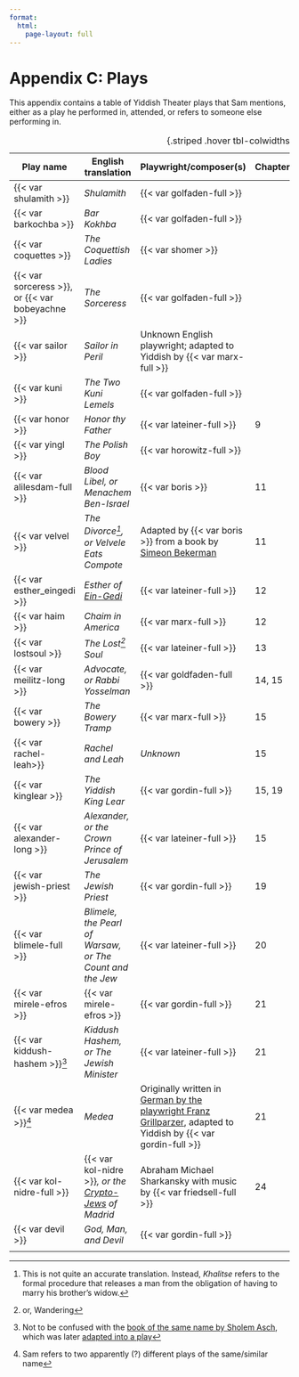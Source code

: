 ```yaml
---
format:
  html:
    page-layout: full
---
```


# Appendix C: Plays {.unnumbered}

This appendix contains a table of Yiddish Theater plays that Sam mentions, either as a play he performed in, attended, or refers to someone else performing in.

| Play name                                        | English translation                                                                                   | Playwright/composer(s)                                                                                                                                            | Chapters | Synopses or resources, where available                                                                                                                                                              |
| ------------------------------------------------ | ----------------------------------------------------------------------------------------------------- | ----------------------------------------------------------------------------------------------------------------------------------------------------------------- | -------- | -------------------------------------------------------------------------------------------------------------------------------------------------------------------------------------- |
| {{< var shulamith >}}                            | _Shulamith_                                                                                           | {{< var golfaden-full >}}                                                                                                                                         |          | [Digital Yiddish Theater Project](https://web.uwm.edu/yiddish-stage/plotting-yiddish-drama/shulamis-oder-bas-yerusholayim)                                                             |
| {{< var barkochba >}}                            | _Bar Kokhba_                                                                                          | {{< var golfaden-full >}}                                                                                                                                         |          | [Digital Yiddish Theater Project](https://web.uwm.edu/yiddish-stage/plotting-yiddish-drama/bar-kokhba-der-zun-fun-di-shtern-oder-di-letste-teg-fun-yerusholayim)                       |
| {{< var coquettes >}}                            | _The Coquettish Ladies_                                                                               | {{< var shomer >}}                                                                                                                                                |          |                                                                                                                                                                                        |
| {{< var sorceress >}}, or {{< var bobeyachne >}} | _The Sorceress_                                                                                       | {{< var golfaden-full >}}                                                                                                                                         |          | [Wikipedia](https://en.wikipedia.org/wiki/The_Sorceress_(play)<br>[Digital Yiddish Theater Project](https://web.uwm.edu/yiddish-stage/plotting-yiddish-drama/di-kishefmakherin)        |
| {{< var sailor >}}                               | _Sailor in Peril_                                                                                     | Unknown English playwright; adapted to Yiddish by {{< var marx-full >}}                                                                                           |          |                                                                                                                                                                                        |
| {{< var kuni >}}                                 | _The Two Kuni Lemels_                                                                                 | {{< var golfaden-full >}}                                                                                                                                         |          | [Digital Yiddish Theater Project](https://web.uwm.edu/yiddish-stage/plotting-yiddish-drama/di-tsvey-kuni-leml)                                                                         |
| {{< var honor >}}                                | _Honor thy Father_                                                                                    | {{< var lateiner-full >}}                                                                                                                                         | 9        |                                                                                                                                                                                        |
| {{< var yingl >}}                                | _The Polish Boy_                                                                                      | {{< var horowitz-full >}}                                                                                                                                         |          |                                                                                                                                                                                        |
| {{< var alilesdam-full >}}                       | _Blood Libel, or Menachem Ben-Israel_                                                                 | {{< var boris >}}                                                                                                                                                 | 11       |                                                                                                                                                                                        |
| {{< var velvel >}}                               | _The Divorce[^divorce], or Velvele Eats Compote_                                                      | Adapted by {{< var boris >}} from a book by [Simeon Bekerman](https://www.museumoffamilyhistory.com/yt/lex/B/bekerman-simeon.htm)                                 | 11       |                                                                                                                                                                                        |
| {{< var esther_eingedi >}}                       | _Esther of [Ein-Gedi](https://en.wikipedia.org/wiki/Ein_Gedi)_                                        | {{< var lateiner-full >}}                                                                                                                                         | 12       |                                                                                                                                                                                        |
| {{< var haim >}}                                 | _Chaim in America_                                                                                    | {{< var marx-full >}}                                                                                                                                             | 12       |                                                                                                                                                                                        |
| {{< var lostsoul >}}                             | _The Lost^[or, Wandering] Soul_                                                                       | {{< var lateiner-full >}}                                                                                                                                         | 13       |                                                                                                                                                                                        |
| {{< var meilitz-long >}}                         | _Advocate, or Rabbi Yosselman_                                                                        | {{< var goldfaden-full >}}                                                                                                                                        | 14, 15   |                                                                                                                                                                                        |
| {{< var bowery >}}                               | _The Bowery Tramp_                                                                                    | {{< var marx-full >}}                                                                                                                                             | 15       |                                                                                                                                                                                        |
| {{< var rachel-leah>}}                           | _Rachel and Leah_                                                                                     | _Unknown_                                                                                                                                                         | 15       |                                                                                                                                                                                        |
| {{< var kinglear >}}                             | _The Yiddish King Lear_                                                                               | {{< var gordin-full >}}                                                                                                                                           | 15, 19   | [Wikipedia](https://en.wikipedia.org/wiki/The_Yiddish_King_Lear)<br>[Digital Yiddish Theater Project](https://web.uwm.edu/yiddish-stage/plotting-yiddish-drama/der-yidisher-kenig-lir) |
| {{< var alexander-long >}}                       | _Alexander, or the Crown Prince of Jerusalem_                                                         | {{< var lateiner-full >}}                                                                                                                                         | 15       |                                                                                                                                                                                        |
| {{< var jewish-priest >}}                        | _The Jewish Priest_                                                                                   | {{< var gordin-full >}}                                                                                                                                           | 19       |                                                                                                                                                                                        |
| {{< var blimele-full >}}                         | _Blimele, the Pearl of Warsaw, or The Count and the Jew_                                              | {{< var lateiner-full >}}                                                                                                                                         | 20       |                                                                                                                                                                                        |
| {{< var mirele-efros >}}                         | {{< var mirele-efros >}}                                                                              | {{< var gordin-full >}}                                                                                                                                           | 21       | [Wikipedia](https://en.wikipedia.org/wiki/Mirele_Efros)                                                                                                                                |
| {{< var kiddush-hashem >}}[^notasch]             | _Kiddush Hashem, or The Jewish Minister_                                                              | {{< var lateiner-full >}}                                                                                                                                         | 21       |                                                                                                                                                                                        |
| {{< var medea >}}[^medea]                        | _Medea_                                                                                               | Originally written in [German by the playwright Franz Grillparzer](https://www.goodreads.com/en/book/show/2605133), adapted to Yiddish by {{< var gordin-full >}} | 21       | [Wikipedia](https://en.wikipedia.org/wiki/Medea_(Reimann)) article about a German opera adaptation (2010) of the same play                                                             |
| {{< var kol-nidre-full >}}                       | {{< var kol-nidre >}}_, or the [Crypto-Jews](https://en.wikipedia.org/wiki/Crypto-Judaism) of Madrid_ | Abraham Michael Sharkansky with music by {{< var friedsell-full >}}                                                                                               | 24       |                                                                                                                                                                                        |
| {{< var devil >}}                                | _God, Man, and Devil_                                                                                 | {{< var gordin-full >}}                                                                                                                                           |          | [The English translation](https://shop.yiddishbookcenter.org/products/god-man-and-devil-yiddish-plays-in-translation)                                                                                                                                                                                       |
|                                                  |                                                                                                       |                                                                                                                                                                   |          |                                                                                                                                                                                        |


: {.striped .hover tbl-colwidths="[10,15,55,10]"}



[^divorce]: This is not quite an accurate translation. Instead, _Khalitse_ refers to the formal procedure that releases a man from the obligation of having to marry his brother's widow.
[^notasch]: Not to be confused with the [book of the same name by Sholem Asch](https://www.yiddishbookcenter.org/collections/yiddish-books/spb-nybc203723/asch-sholem-kidesh-hashem), which was later [adapted into a play](https://www.moyt.org/exhibitions/pih/kiddush-hashem.htm)
[^medea]: Sam refers to two apparently (?) different plays of the same/similar name